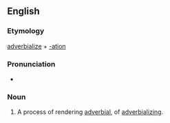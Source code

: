 ==English==

===Etymology===

[[adverbialize]] + [[-ation]]

===Pronunciation===

* {{rhymes|eɪʃən}}

===Noun===
{{en-noun}}

# A process of rendering [[adverbial]], of [[adverbializing]].